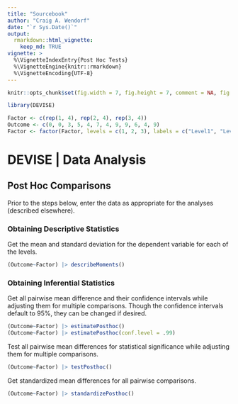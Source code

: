 ```yaml
---
title: "Sourcebook"
author: "Craig A. Wendorf"
date: "`r Sys.Date()`"
output: 
  rmarkdown::html_vignette:
    keep_md: TRUE
vignette: >
  %\VignetteIndexEntry{Post Hoc Tests}
  %\VignetteEngine{knitr::rmarkdown}
  %\VignetteEncoding{UTF-8}
---
```


```r
knitr::opts_chunk$set(fig.width = 7, fig.height = 7, comment = NA, fig.path = "figures/")
```

```r
library(DEVISE)
```

```r
Factor <- c(rep(1, 4), rep(2, 4), rep(3, 4))
Outcome <- c(0, 0, 3, 5, 4, 7, 4, 9, 9, 6, 4, 9)
Factor <- factor(Factor, levels = c(1, 2, 3), labels = c("Level1", "Level2", "Level3"))
```

# DEVISE | Data Analysis

## Post Hoc Comparisons

Prior to the steps below, enter the data as appropriate for the analyses (described elsewhere).

### Obtaining Descriptive Statistics

Get the mean and standard deviation for the dependent variable for each of the levels.

```r
(Outcome~Factor) |> describeMoments()
```

### Obtaining Inferential Statistics

Get all pairwise mean difference and their confidence intervals while adjusting them for multiple comparisons. Though the confidence intervals default to 95%, they can be changed if desired.

```r
(Outcome~Factor) |> estimatePosthoc()
(Outcome~Factor) |> estimatePosthoc(conf.level = .99)
```

Test all pairwise mean differences for statistical significance while adjusting them for multiple comparisons.

```r
(Outcome~Factor) |> testPosthoc()
```

Get standardized mean differences for all pairwise comparisons.

```r
(Outcome~Factor) |> standardizePosthoc()
```
